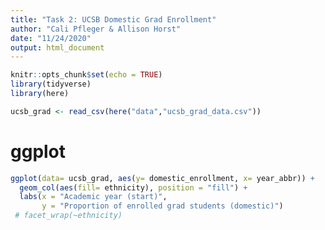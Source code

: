 ```yaml
---
title: "Task 2: UCSB Domestic Grad Enrollment"
author: "Cali Pfleger & Allison Horst"
date: "11/24/2020"
output: html_document
---
```


```r
knitr::opts_chunk$set(echo = TRUE)
library(tidyverse)
library(here)
```

```r
ucsb_grad <- read_csv(here("data","ucsb_grad_data.csv"))
```
# ggplot
```r
ggplot(data= ucsb_grad, aes(y= domestic_enrollment, x= year_abbr)) +
  geom_col(aes(fill= ethnicity), position = "fill") +
  labs(x = "Academic year (start)",
       y = "Proportion of enrolled grad students (domestic)")
 # facet_wrap(~ethnicity)
```


